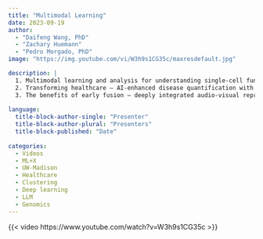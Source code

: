 ```yaml
---
title: "Multimodal Learning"
date: 2023-09-19
author: 
  - "Daifeng Wang, PhD"
  - "Zachary Huemann"
  - "Pedro Morgado, PhD"
image: "https://img.youtube.com/vi/W3h9s1CG35c/maxresdefault.jpg"

description: |
  1. Multimodal learning and analysis for understanding single-cell functional genomics in brains and brain diseases<br>
  2. Transforming healthcare — AI-enhanced disease quantification with vision-language models<br>
  3. The benefits of early fusion — deeply integrated audio-visual representation learning
  
language: 
  title-block-author-single: "Presenter"
  title-block-author-plural: "Presenters"
  title-block-published: "Date"
  
categories:
  - Videos
  - ML+X
  - UW-Madison
  - Healthcare
  - Clustering
  - Deep learning
  - LLM
  - Genomics
---
```


{{< video https://www.youtube.com/watch?v=W3h9s1CG35c >}}
